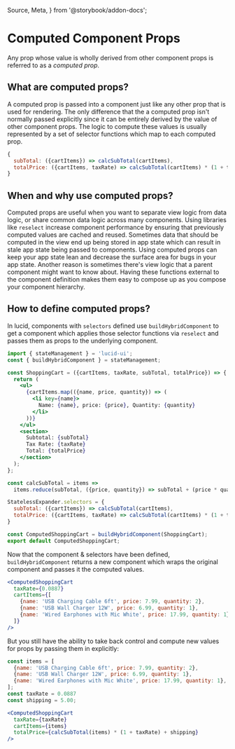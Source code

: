   Source,
  Meta,
} from '@storybook/addon-docs';

<Meta
  title="Documentation/Computed Component Props"
  id="documentation-computed-component-props"
/>

# Computed Component Props
Any prop whose value is wholly derived from other component props is referred to as a _computed prop_.

## What are computed props?
A computed prop is passed into a component just like any other prop that is used for rendering.
The only difference that the a computed prop isn't normally passed explicitly since it can be entirely derived by the value of other component props.
The logic to compute these values is usually represented by a set of selector functions which map to each computed prop.

```jsx
{
  subTotal: ({cartItems}) => calcSubTotal(cartItems),
  totalPrice: ({cartItems, taxRate) => calcSubTotal(cartItems) * (1 + taxRate);
}
```

## When and why use computed props?
Computed props are useful when you want to separate view logic from data logic, or share common data logic across many components.
Using libraries like `reselect` increase component performance by ensuring that previously computed values are cached and reused.
Sometimes data that should be computed in the view end up being stored in app state which can result in stale app state being passed to components.
Using computed props can keep your app state lean and decrease the surface area for bugs in your app state.
Another reason is sometimes there's view logic that a parent component might want to know about.
Having these functions external to the component definition makes them easy to compose up as you compose your component hierarchy.

## How to define computed props?
In lucid, components with `selectors` defined use `buildHybridComponent` to get a component which applies those selector functions via `reselect` and passes them as props to the underlying component.
```jsx
import { stateManagement } = 'lucid-ui';
const { buildHybridComponent } = stateManagement;

const ShoppingCart = ({cartItems, taxRate, subTotal, totalPrice}) => {
  return (
    <ul>
      {cartItems.map(({name, price, quantity}) => (
        <li key={name}>
          Name: {name}, price: {price}, Quantity: {quantity}
        </li>
      ))}
    </ul>
    <section>
      Subtotal: {subTotal}
      Tax Rate: {taxRate}
      Total: {totalPrice}
    </section>
  );
};

const calcSubTotal = items =>
  items.reduce(subTotal, ({price, quantity}) => subTotal + (price * quantity), 0);

StatelessExpander.selectors = {
  subTotal: ({cartItems}) => calcSubTotal(cartItems),
  totalPrice: ({cartItems, taxRate) => calcSubTotal(cartItems) * (1 + taxRate);
}

const ComputedShoppingCart = buildHybridComponent(ShoppingCart);
export default ComputedShoppingCart;
```

Now that the component & selectors have been defined, `buildHybridComponent` returns a new component
which wraps the original component and passes it the computed values.

```jsx
<ComputedShoppingCart
  taxRate={0.0887}
  cartItems={[
    {name: 'USB Charging Cable 6ft', price: 7.99, quantity: 2},
    {name: 'USB Wall Charger 12W', price: 6.99, quantity: 1},
    {name: 'Wired Earphones with Mic White', price: 17.99, quantity: 1},
  ]}
/>
```
But you still have the ability to take back control and compute new values for props by passing them in explicitly:
```jsx
const items = [
  {name: 'USB Charging Cable 6ft', price: 7.99, quantity: 2},
  {name: 'USB Wall Charger 12W', price: 6.99, quantity: 1},
  {name: 'Wired Earphones with Mic White', price: 17.99, quantity: 1},
];
const taxRate = 0.0887
const shipping = 5.00;

<ComputedShoppingCart
  taxRate={taxRate}
  cartItems={items}
  totalPrice={calcSubTotal(items) * (1 + taxRate) + shipping}
/>
```
